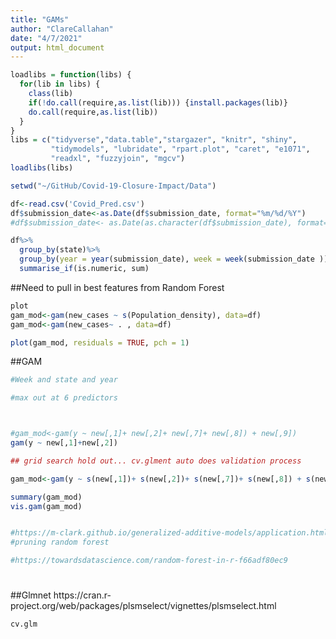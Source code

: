 ```yaml
---
title: "GAMs"
author: "ClareCallahan"
date: "4/7/2021"
output: html_document
---
```


```r
loadlibs = function(libs) {
  for(lib in libs) {
    class(lib)
    if(!do.call(require,as.list(lib))) {install.packages(lib)}
    do.call(require,as.list(lib))
  }
}
libs = c("tidyverse","data.table","stargazer", "knitr", "shiny",
         "tidymodels", "lubridate", "rpart.plot", "caret", "e1071",
         "readxl", "fuzzyjoin", "mgcv")
loadlibs(libs)

```


```r
setwd("~/GitHub/Covid-19-Closure-Impact/Data")

df<-read.csv('Covid_Pred.csv')
df$submission_date<-as.Date(df$submission_date, format="%m/%d/%Y")
#df$submission_date<- as.Date(as.character(df$submission_date), format="%m/%d/%Y")

df%>% 
  group_by(state)%>%
  group_by(year = year(submission_date), week = week(submission_date )) %>% 
  summarise_if(is.numeric, sum)

```


##Need to pull in best features from Random Forest

```r

plot
gam_mod<-gam(new_cases ~ s(Population_density), data=df)
gam_mod<-gam(new_cases~ . , data=df)

plot(gam_mod, residuals = TRUE, pch = 1)
```

##GAM
```r
#Week and state and year

#max out at 6 predictors



#gam_mod<-gam(y ~ new[,1]+ new[,2]+ new[,7]+ new[,8]) + new[,9])
gam(y ~ new[,1]+new[,2])

## grid search hold out... cv.glment auto does validation process 

gam_mod<-gam(y ~ s(new[,1])+ s(new[,2])+ s(new[,7])+ s(new[,8]) + s(new[,9])+s(new[,10]), data=new, knots = 2)

summary(gam_mod)
vis.gam(gam_mod)


#https://m-clark.github.io/generalized-additive-models/application.html#multiple-predictors
#pruning random forest 

#https://towardsdatascience.com/random-forest-in-r-f66adf80ec9
```
#


##Glmnet
https://cran.r-project.org/web/packages/plsmselect/vignettes/plsmselect.html
```r
cv.glm

```
